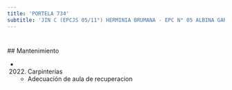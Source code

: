 ```yaml
---
title: 'PORTELA 734'
subtitle: 'JIN C (EPCJS 05/11°) HERMINIA BRUMANA - EPC N° 05 ALBINA GARCIA DE RYAN'
---
```


#


 ## Mantenimiento

*  (2022) Carpinterías 
    + Adecuación de aula de recuperacion



